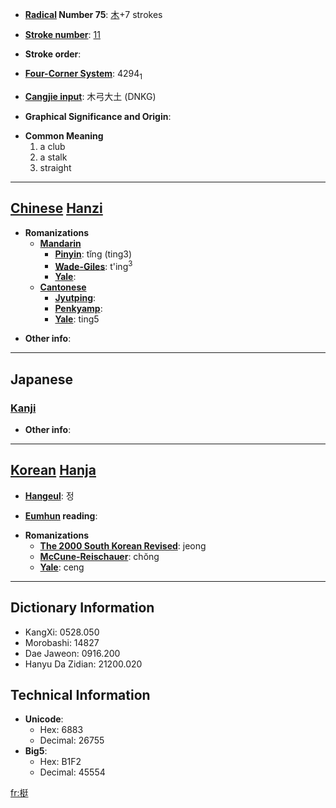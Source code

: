 * '''[[Wiktionary:Chinese radical index| Radical]] Number 75''': [[Wiktionary:Chinese radical index 木|木]]+7 strokes

* '''[[Wiktionary:Chinese total strokes index|Stroke number]]''': [[Wiktionary:Chinese total strokes index 11|11]]

* '''Stroke order''': 

* '''[[Wiktionary:Chinese four corner index|Four-Corner System]]''': 4294<sub>1</sub>

* '''[[Wiktionary:Chinese Cangjie index|Cangjie input]]''': 木弓大土 (DNKG)

* '''Graphical Significance and Origin''': 

* '''Common Meaning'''
*#a club
*# a stalk
*# straight


----

== [[Chinese]] [[Hanzi]] ==

* '''Romanizations'''
** '''[[Mandarin]]'''
*** '''[[Pinyin]]''': tǐng (ting3)
*** '''[[Wade-Giles]]''': t'ing<sup>3</sup>
*** '''[[Yale]]''': 
** '''[[Cantonese]]'''
*** '''[[Jyutping]]''':
*** '''[[Penkyamp]]''': 
*** '''[[Yale]]''': ting5

* '''Other info''': 

----

==Japanese==
===[[Kanji]]===
{{kanji|on readings=[[てい]] (tei), [[ちょう]] (chō)|kun readings=[[つえ]] (tsue), [[てこ]] (teko)}}

* '''Other info''':  

----

== [[Korean]] [[Hanja]] ==

* '''[[Hangeul]]''': 정

* '''[[Eumhun]] reading''': 

* '''Romanizations'''
** '''[[The 2000 South Korean Revised Romanization|The 2000 South Korean Revised]]''': jeong
** '''[[McCune-Reischauer]]''': chŏng
** '''[[Yale]]''': ceng

----

== Dictionary Information ==

* KangXi: 0528.050
* Morobashi: 14827
* Dae Jaweon: 0916.200
* Hanyu Da Zidian: 21200.020

== Technical Information ==

* '''Unicode''':
** Hex: 6883
** Decimal: 26755
* '''Big5''':
** Hex: B1F2
** Decimal: 45554

[[fr:梃]]